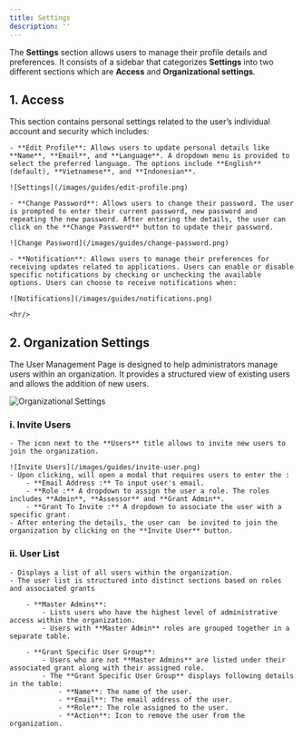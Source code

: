 ```yaml
---
title: Settings
description: ''
---
```


The **Settings** section allows users to manage their profile details and preferences. It consists of a sidebar that categorizes **Settings** into two different sections which are **Access** and **Organizational settings**. 

## 1. Access

 This section contains personal settings related to the user’s individual account and security which includes:

    - **Edit Profile**: Allows users to update personal details like **Name**, **Email**, and **Language**. A dropdown menu is provided to select the preferred language. The options include **English** (default), **Vietnamese**, and **Indonesian**.

    ![Settings](/images/guides/edit-profile.png)

    - **Change Password**: Allows users to change their password. The user is prompted to enter their current password, new password and repeating the new password. After entering the details, the user can click on the **Change Password** button to update their password.

    ![Change Password](/images/guides/change-password.png)

    - **Notification**: Allows users to manage their preferences for receiving updates related to applications. Users can enable or disable specific notifications by checking or unchecking the available options. Users can choose to receive notifications when:

    ![Notifications](/images/guides/notifications.png)

    <hr/>


## 2. Organization Settings

The User Management Page is designed to help administrators manage users within an organization. It provides a structured view of existing users and allows the addition of new users.

![Organizational Settings](/images/guides/org-settings.png)

### i. Invite Users
    - The icon next to the **Users** title allows to invite new users to join the organization.

    ![Invite Users](/images/guides/invite-user.png)
    - Upon clicking, will open a modal that requires users to enter the :
        - **Email Address :** To input user's email.
        - **Role :** A dropdown to assign the user a role. The roles includes **Admin**, **Assessor** and **Grant Admin**.
        - **Grant To Invite :** A dropdown to associate the user with a specific grant.
    - After entering the details, the user can  be invited to join the organization by clicking on the **Invite User** button.

### ii. User List
    - Displays a list of all users within the organization.
    - The user list is structured into distinct sections based on roles and associated grants

        - **Master Admins**:
            - Lists users who have the highest level of administrative access within the organization. 
            - Users with **Master Admin** roles are grouped together in a separate table.
    
        - **Grant Specific User Group**:
            - Users who are not **Master Admins** are listed under their associated grant along with their assigned role.
            - The **Grant Specific User Group** displays following details in the table:
                - **Name**: The name of the user.
                - **Email**: The email address of the user.
                - **Role**: The role assigned to the user.
                - **Action**: Icon to remove the user from the organization.